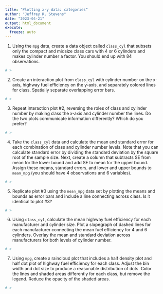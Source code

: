 ```yaml
---
title: "Plotting x-y data: categories"
author: "Jeffrey R. Stevens"
date: "2023-04-21"
output: html_document
execute:
  freeze: auto
---
```



1. Using the `mpg` data, create a data object called `class_cyl` that subsets only the compact and midsize class cars with 4 or 6 cylinders and makes cylinder number a factor. You should end up with 84 observations.

```r
# >
```


2. Create an interaction plot from `class_cyl` with cylinder number on the x-axis, highway fuel efficiency on the y-axis, and separately colored lines for class. Spatially separate overlapping error bars.

```r
# >
```


3. Repeat interaction plot #2, reversing the roles of class and cylinder number by making class the x-axis and cylinder number the lines. Do the two plots communicate information differently? Which do you prefer?

```r
# >
```


4. Take the `class_cyl` data and calculate the mean and standard error for each combination of class and cylinder number levels. Note that you can calculate standard error by dividing the standard deviation by the square root of the sample size. Next, create a column that subtracts SE from mean for the lower bound and add SE to mean for the upper bound. Assign these means, standard errors, and lower and upper bounds to `mean_mpg` (you should have 4 observations and 6 variables).

```r
# >
```


5. Replicate plot #3 using the `mean_mpg` data set by plotting the means and bounds as error bars and include a line connecting across class. Is it identical to plot #3?

```r
# >
```


6. Using `class_cyl`, calculate the mean highway fuel efficiency for each manufacturer and cylinder size. Plot a slopegraph of dashed lines for each manufacturer connecting the mean fuel efficiency for 4 and 6 cylinders. Overlay the mean and standard deviation across manufacturers for both levels of cylinder number.

```r
# >
```


7. Using `mpg`, create a raincloud plot that includes a half density plot and half dot plot of highway fuel efficiency for each class. Adjust the bin width and dot size to produce a reasonable distribution of dots. Color the lines and shaded areas differently for each class, but remove the legend. Reduce the opacity of the shaded areas.

```r
# >
```

